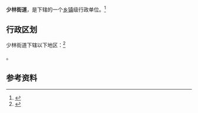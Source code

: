 {{中国乡级行政区|41/01/85/002/000}}

'''少林街道'''，是{{PRC admin/fullname|41/01/85/002/000|3}}下辖的一个[[乡镇|乡镇]]级行政单位。<ref>{{PRC admin/ref sgc|{{PRC admin/parent|41/01/85/002/000}}}}</ref>

== 行政区划 ==

少林街道下辖以下地区：<ref>{{PRC admin/ref sgc|41/01/85/002/000}}</ref>

{{PRC admin/children|41/01/85/002/000}}。

== 参考资料 ==

{{reflist}}

{{行政区划小作品}}
{{PRC admin/navcat|41/01/85/002/000}}